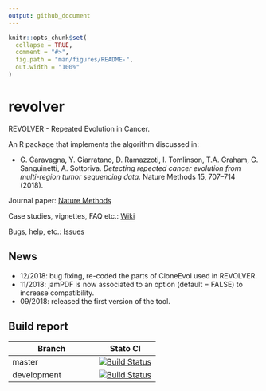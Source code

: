 ```yaml
---
output: github_document
---
```



```r
knitr::opts_chunk$set(
  collapse = TRUE,
  comment = "#>",
  fig.path = "man/figures/README-",
  out.width = "100%"
)
```

# revolver
REVOLVER - Repeated Evolution in Cancer.

An R package that implements the algorithm discussed in: 

* G. Caravagna, Y. Giarratano, D. Ramazzoti, I. Tomlinson, T.A. Graham, G. Sanguinetti, A. Sottoriva. *Detecting repeated cancer evolution from multi-region tumor sequencing data.* Nature Methods 15, 707–714 (2018).

Journal paper: [Nature Methods](https://www.nature.com/articles/s41592-018-0108-x)

Case studies, vignettes, FAQ etc.: [Wiki](https://github.com/caravagn/revolver/wiki)

Bugs, help, etc.: [Issues](https://github.com/caravagn/revolver/issues)


## News
- 12/2018: bug fixing, re-coded the parts of CloneEvol used in REVOLVER.
- 11/2018: jamPDF is now associated to an option (default = FALSE) to increase compatibility.
- 09/2018: released the first version of the tool.

## Build report

| Branch              | Stato CI      |
|---------------------|---------------|
| master | [![Build Status](https://travis-ci.org/caravagn/revolver.svg?branch=master)](https://travis-ci.org/caravagn/master) |
| development | [![Build Status](https://travis-ci.org/caravagn/revolver.svg?branch=development)](https://travis-ci.org/caravagn/revolver.svg?branch=development) |

